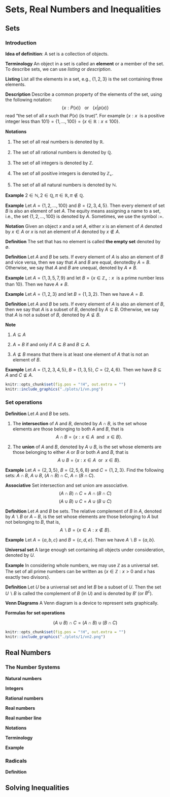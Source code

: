 # Sets, Real Numbers and Inequalities

## Sets

### Introduction

**Idea of definition**: A set is a collection of objects.

**Terminology** An object in a set is called an **element** or a member of the set. To describe sets, we can use *listing* or *description*.

**Listing** List all the elements in a set, e.g., $\{1,2,3\}$ is the set containing three elements.

**Description** Describe a common property of the elements of the set, using the
following notation:
$$\{x:P(x)\}~~~\text{or}~~~ \{x|p(x)\}$$ 
read "the set of all $x$ such that $P(x)$ (is true)". 
For example $\{x:x ~~\text{is a positive integer less than 101}\}=\{1,\ldots,100\}=\{x\in\mathbb{R}:x\le100\}$. 

**Notations**

1. The set of all real numbers is denoted by $\mathbb{R}$.

2. The set of all rational numbers is denoted by $\mathbb{Q}$.

3. The set of all integers  is denoted by $\mathbb{Z}$.

4. The set of all positive integers is denoted by $\mathbb{Z}_+$.

5. The set of all all natural numbers is denoted by $\mathbb{N}$.

**Example** $2\in\mathbb{N}, 2\in\mathbb{Q},\pi\in\mathbb{R},\pi\notin\mathbb{Q}$.

**Example** Let $A=\{1,2,\ldots,100\}$ and $B=\{2,3,4,5\}$. Then every element of set $B$ is also an element of set $A$. The equity means assigning a name to a set, i.e., the set $\{1,2,\ldots,100\}$ is denoted by $A$. Sometimes, we use the symbol $:=$. 

**Notation** Given an object $x$ and a set $A$, either $x$ is an element of $A$ denoted by $x\in A$ or $x$ is not an element of $A$ denoted by $x\notin A$.

**Definition** The set that has no element is called **the empty set** denoted by $\emptyset$.

**Definition** Let $A$ and $B$ be sets. If every element of $A$ is also an element of $B$ and vice versa, then we say that $A$ and $B$ are equal, denotedby $A=B$. Otherwise, we say that $A$ and $B$ are unequal, denoted by $A\neq B$.

**Example** Let $A=\{1,3,5,7,9\}$ and let $B=\{x\in\mathbb{Z}_+: x ~~\text{is a prime number less than 10}\}$. Then we have $A\neq B$.

**Example** Let $A=\{1,2,3\}$ and let $B=\{1,3,2\}$. Then we have $A=B$.

**Definition** Let $A$ and $B$ be sets. If every element of $A$ is also an element of $B$, then we say that $A$ is a subset of $B$, denoted by $A\subseteq B$. Otherwise, we say that $A$ is not a subset of $B$, denoted by $A\nsubseteq B$.

**Note**

1. $A\subseteq A$

2. $A=B$ if and only if $A\subseteq B$ and $B\subseteq A$.

3. $A\nsubseteq B$ means that there is at least one element of $A$ that is not an element of $B$.

**Example** Let $A=\{1,2,3,4,5\}$, $B=\{1,3,5\}$, $C=\{2,4,6\}$. 
Then we have $B\subseteq A$ and $C\nsubseteq A$.

```r
knitr::opts_chunk$set(fig.pos = "!H", out.extra = "")
knitr::include_graphics("./plots/1/vn.png")
```

### Set operations

**Definition** Let $A$ and $B$ be sets.

1. The **intersection** of $A$ and $B$, denoted by $A\cap B$, is the set whose elements are those belonging to both $A$ and $B$, that is 
$$A\cap B=\{x:x\in A ~~\text{and}~~x\in B\}.$$

2. The **union** of $A$ and $B$, denoted by $A\cup B$, is the set whose elements are those belonging to either $A$ or $B$ or both $A$ and $B$, that is
$$A\cup B=\{x: x\in A ~~\text{or}~~x\in B\}.$$

**Example** Let $A=\{2,3,5\}$, $B=\{2,5,6,8\}$ and $C=\{1,2,3\}$. Find the following sets: $A\cap B$, $A\cup B$, $(A\cap B)\cap C$, $A\cap (B\cap C)$.

**Associative** Set intersection and set union are associative.
$$(A\cap B)\cap C=A\cap(B\cap C)$$
$$(A\cup B)\cup C=A\cup(B\cup C)$$

**Definition** Let $A$ and $B$ be sets. The relative complement of $B$ in $A$, denoted by $A\backslash B$ or $A-B$, is the set whose elements are those belonging to $A$ but not belonging to $B$, that is,
$$A\backslash B=\{x\in A:x\notin B\}.$$

**Example** Let $A=\{a,b,c\}$ and $B=\{c,d,e\}$. Then we have $A\backslash B=\{a,b\}.$

**Universal set** A large enough set containing all objects under consideration, denoted by $U$.

**Example** In considering whole numbers, we may use $\mathbb{Z}$ as a universal set. The set of all prime numbers can be written as $\{x\in\mathbb{Z}:x>0 ~\text{and}~x~ \text{has exactly two divisors} \}$.

**Definition** Let $U$ be a universal set and let $B$ be a subset of $U$. Then the set $U\backslash B$ is called the complement of $B$ (in $U$) and is denoted by $B'$ (or $B^c$).


**Venn Diagrams** A Venn diagram is a device to represent sets graphically.

**Formulas for set operations**

$$(A\cup B)\cap C=(A\cap B)\cup(B\cap C)$$

```r
knitr::opts_chunk$set(fig.pos = "!H", out.extra = "")
knitr::include_graphics("./plots/1/vn2.png")
```


## Real Numbers

### The Number Systems

**Natural numbers**

**Integers**

**Rational numbers**

**Real numbers**

**Real number line**

**Notations**

**Terminology**

**Example**

### Radicals

**Definition**





## Solving Inequalities








